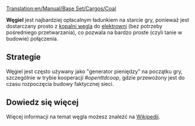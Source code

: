 [[Translation:en/Manual/Base Set/Cargos/Coal]]

{{pl/Manual/Base Set/Cargos/Ładunek|
name=Węgiel|
image=Coal.png|
produced=[[pl/Manual/Base Set/Industries/Kopalnia węgla|Kopalnia węgla]]|
accepted=[[pl/Manual/Base Set/Industries/Elektrownia|Elektrownia]]
}}

'''Węgiel''' jest najbardziej opłacalnym ładunkiem na starcie gry, ponieważ jest dostarczany prosto z [[pl/Manual/Base Set/Industries/Kopalnia węgla|kopalni węgla]] do [[pl/Manual/Base Set/Industries/Elektrownia|elektrowni]] (bez potrzeby pośredniego przetwarzania), co pozwala na bardzo proste (czyli tanie w budowie) połączenia.

==Strategie==
Węgiel jest często używany jako "generator pieniędzy" na początku gry, szczególnie w trybie kooperacji ''#openttdcoop'', gdzie przewożony jest do czasu rozpoczęcia budowy faktycznej sieci.


==Dowiedz się więcej==
Więcej informacji na temat węgla możesz znaleźć na [https://pl.wikipedia.org/wiki/W%C4%99gle_kopalne Wikipedii].

{{pl/Manual/Navbox Ładunek}}